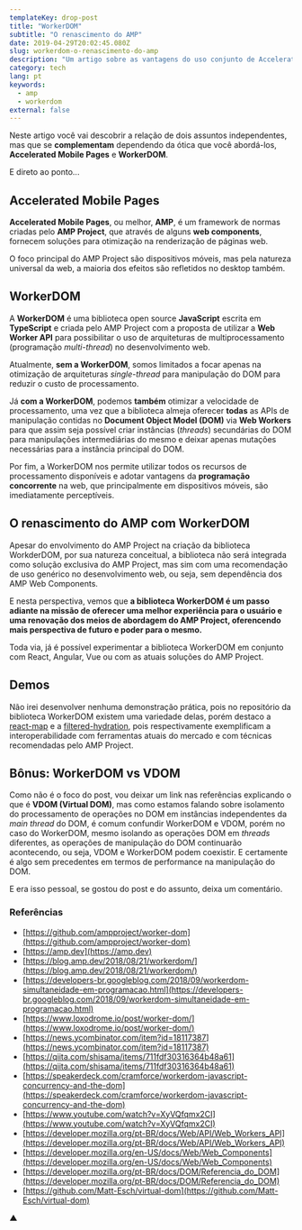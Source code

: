 ```yaml
---
templateKey: drop-post
title: "WorkerDOM"
subtitle: "O renascimento do AMP"
date: 2019-04-29T20:02:45.080Z
slug: workerdom-o-renascimento-do-amp
description: "Um artigo sobre as vantagens do uso conjunto de Accelerated Mobile Pages (AMP) e WorkerDOM."
category: tech
lang: pt
keywords:
  - amp
  - workerdom
external: false
---
```


Neste artigo você vai descobrir a relação de dois assuntos independentes, mas que se **complementam** dependendo da ótica que você abordá-los, **Accelerated Mobile Pages** e **WorkerDOM**.

E direto ao ponto...

## Accelerated Mobile Pages

**Accelerated Mobile Pages**, ou melhor, **AMP**, é um framework de normas criadas pelo **AMP Project**, que através de alguns **web components**, fornecem soluções para otimização na renderização de páginas web.

O foco principal do AMP Project são dispositivos móveis, mas pela natureza universal da web, a maioria dos efeitos são refletidos no desktop também.

## WorkerDOM

A **WorkerDOM** é uma biblioteca open source **JavaScript** escrita em **TypeScript** e criada pelo AMP Project com a proposta de utilizar a **Web Worker API** para possibilitar o uso de arquiteturas de multiprocessamento (programação _multi-thread_) no desenvolvimento web.

Atualmente, **sem a WorkerDOM**, somos limitados a focar apenas na otimização de arquiteturas _single-thread_ para manipulação do DOM para reduzir o custo de processamento.

Já **com a WorkerDOM**, podemos **também** otimizar a velocidade de processamento, uma vez que a biblioteca almeja oferecer **todas** as APIs de manipulação contidas no **Document Object Model (DOM)** via **Web Workers** para que assim seja possível criar instâncias (_threads_) secundárias do DOM para manipulações intermediárias do mesmo e deixar apenas mutações necessárias para a instância principal do DOM.

Por fim, a WorkerDOM nos permite utilizar todos os recursos de processamento disponíveis e adotar vantagens da **programação concorrente** na web, que principalmente em dispositivos móveis, são imediatamente perceptíveis.

## O renascimento do AMP com WorkerDOM

Apesar do envolvimento do AMP Project na criação da biblioteca WorkderDOM, por sua natureza conceitual, a biblioteca não será integrada como solução exclusiva do AMP Project, mas sim com uma recomendação de uso genérico no desenvolvimento web, ou seja, sem dependência dos AMP Web Components.

E nesta perspectiva, vemos que **a biblioteca WorkerDOM é um passo adiante na missão de oferecer uma melhor experiência para o usuário e uma renovação dos meios de abordagem do AMP Project, oferencendo mais perspectiva de futuro e poder para o mesmo.**

Toda via, já é possível experimentar a biblioteca WorkerDOM em conjunto com React, Angular, Vue ou com as atuais soluções do AMP Project.

## Demos

Não irei desenvolver nenhuma demonstração prática, pois no repositório da biblioteca WorkerDOM existem uma variedade delas, porém destaco a [react-map](https://github.com/ampproject/worker-dom/tree/master/demo/react-map) e a [filtered-hydration](https://github.com/ampproject/worker-dom/tree/master/demo/filtered-hydration), pois respectivamente exemplificam a interoperabilidade com ferramentas atuais do mercado e com técnicas recomendadas pelo AMP Project.

## Bônus: WorkerDOM vs VDOM

Como não é o foco do post, vou deixar um link nas referências explicando o que é **VDOM (Virtual DOM)**, mas como estamos falando sobre isolamento do processamento de operações no DOM em instâncias independentes da _main thread_ do DOM, é comum confundir WorkerDOM e VDOM, porém no caso do WorkerDOM, mesmo isolando as operações DOM em _threads_ diferentes, as operações de manipulação do DOM continuarão acontecendo, ou seja, VDOM e WorkerDOM podem coexistir. E certamente é algo sem precedentes em termos de performance na manipulação do DOM.

E era isso pessoal, se gostou do post e do assunto, deixa um comentário.

### Referências

- [https://github.com/ampproject/worker-dom](https://github.com/ampproject/worker-dom)
- [https://amp.dev](https://amp.dev)
- [https://blog.amp.dev/2018/08/21/workerdom/](https://blog.amp.dev/2018/08/21/workerdom/)
- [https://developers-br.googleblog.com/2018/09/workerdom-simultaneidade-em-programacao.html](https://developers-br.googleblog.com/2018/09/workerdom-simultaneidade-em-programacao.html)
- [https://www.loxodrome.io/post/worker-dom/](https://www.loxodrome.io/post/worker-dom/)
- [https://news.ycombinator.com/item?id=18117387](https://news.ycombinator.com/item?id=18117387)
- [https://qiita.com/shisama/items/711fdf30316364b48a61](https://qiita.com/shisama/items/711fdf30316364b48a61)
- [https://speakerdeck.com/cramforce/workerdom-javascript-concurrency-and-the-dom](https://speakerdeck.com/cramforce/workerdom-javascript-concurrency-and-the-dom)
- [https://www.youtube.com/watch?v=XyVQfqmx2CI](https://www.youtube.com/watch?v=XyVQfqmx2CI)
- [https://developer.mozilla.org/pt-BR/docs/Web/API/Web_Workers_API](https://developer.mozilla.org/pt-BR/docs/Web/API/Web_Workers_API)
- [https://developer.mozilla.org/en-US/docs/Web/Web_Components](https://developer.mozilla.org/en-US/docs/Web/Web_Components)
- [https://developer.mozilla.org/pt-BR/docs/DOM/Referencia_do_DOM](https://developer.mozilla.org/pt-BR/docs/DOM/Referencia_do_DOM)
- [https://github.com/Matt-Esch/virtual-dom](https://github.com/Matt-Esch/virtual-dom)

▲
